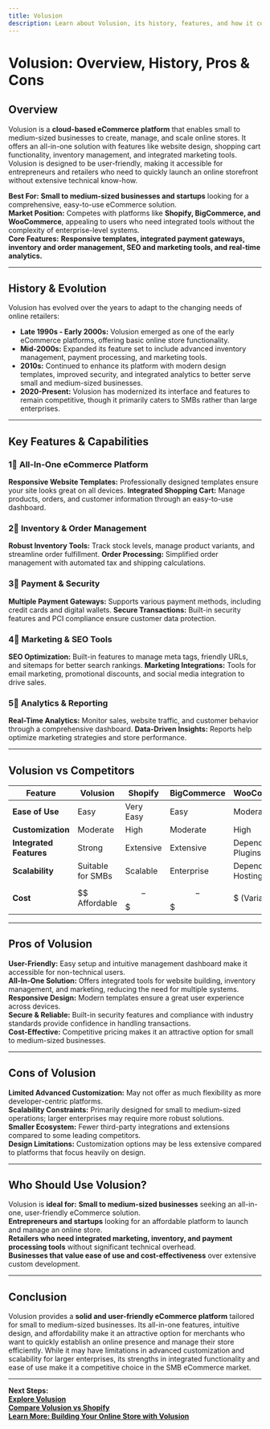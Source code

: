 ```yaml
---
title: Volusion
description: Learn about Volusion, its history, features, and how it compares to other eCommerce platforms.
---
```


# **Volusion: Overview, History, Pros & Cons**

## **Overview**  
Volusion is a **cloud-based eCommerce platform** that enables small to medium-sized businesses to create, manage, and scale online stores. It offers an all-in-one solution with features like website design, shopping cart functionality, inventory management, and integrated marketing tools. Volusion is designed to be user-friendly, making it accessible for entrepreneurs and retailers who need to quickly launch an online storefront without extensive technical know-how.

 **Best For:** **Small to medium-sized businesses and startups** looking for a comprehensive, easy-to-use eCommerce solution.  
 **Market Position:** Competes with platforms like **Shopify, BigCommerce, and WooCommerce**, appealing to users who need integrated tools without the complexity of enterprise-level systems.  
 **Core Features:** **Responsive templates, integrated payment gateways, inventory and order management, SEO and marketing tools, and real-time analytics.**

---

## **History & Evolution**  
Volusion has evolved over the years to adapt to the changing needs of online retailers:

- **Late 1990s - Early 2000s:** Volusion emerged as one of the early eCommerce platforms, offering basic online store functionality.
- **Mid-2000s:** Expanded its feature set to include advanced inventory management, payment processing, and marketing tools.
- **2010s:** Continued to enhance its platform with modern design templates, improved security, and integrated analytics to better serve small and medium-sized businesses.
- **2020-Present:** Volusion has modernized its interface and features to remain competitive, though it primarily caters to SMBs rather than large enterprises.

---

## **Key Features & Capabilities**

### **1⃣ All-In-One eCommerce Platform**
 **Responsive Website Templates:** Professionally designed templates ensure your site looks great on all devices.
 **Integrated Shopping Cart:** Manage products, orders, and customer information through an easy-to-use dashboard.

### **2⃣ Inventory & Order Management**
 **Robust Inventory Tools:** Track stock levels, manage product variants, and streamline order fulfillment.
 **Order Processing:** Simplified order management with automated tax and shipping calculations.

### **3⃣ Payment & Security**
 **Multiple Payment Gateways:** Supports various payment methods, including credit cards and digital wallets.
 **Secure Transactions:** Built-in security features and PCI compliance ensure customer data protection.

### **4⃣ Marketing & SEO Tools**
 **SEO Optimization:** Built-in features to manage meta tags, friendly URLs, and sitemaps for better search rankings.
 **Marketing Integrations:** Tools for email marketing, promotional discounts, and social media integration to drive sales.

### **5⃣ Analytics & Reporting**
 **Real-Time Analytics:** Monitor sales, website traffic, and customer behavior through a comprehensive dashboard.
 **Data-Driven Insights:** Reports help optimize marketing strategies and store performance.

---

## **Volusion vs Competitors**

| Feature                   | Volusion         | Shopify           | BigCommerce       | WooCommerce       |
|---------------------------|------------------|-------------------|-------------------|-------------------|
| **Ease of Use**           |  Easy          |  Very Easy      |  Easy           |  Moderate       |
| **Customization**         |  Moderate      |  High           |  Moderate       |  High           |
| **Integrated Features**   |  Strong        |  Extensive      |  Extensive      |  Depends on Plugins |
| **Scalability**           |  Suitable for SMBs |  Scalable   |  Enterprise     |  Depends on Hosting |
| **Cost**                  | $$ Affordable    | $$-$$$           | $$-$$$           | $ (Variable)      |

---

## **Pros of Volusion**
 **User-Friendly:** Easy setup and intuitive management dashboard make it accessible for non-technical users.  
 **All-In-One Solution:** Offers integrated tools for website building, inventory management, and marketing, reducing the need for multiple systems.  
 **Responsive Design:** Modern templates ensure a great user experience across devices.  
 **Secure & Reliable:** Built-in security features and compliance with industry standards provide confidence in handling transactions.  
 **Cost-Effective:** Competitive pricing makes it an attractive option for small to medium-sized businesses.

---

## **Cons of Volusion**
 **Limited Advanced Customization:** May not offer as much flexibility as more developer-centric platforms.  
 **Scalability Constraints:** Primarily designed for small to medium-sized operations; larger enterprises may require more robust solutions.  
 **Smaller Ecosystem:** Fewer third-party integrations and extensions compared to some leading competitors.  
 **Design Limitations:** Customization options may be less extensive compared to platforms that focus heavily on design.

---

## **Who Should Use Volusion?**
Volusion is **ideal for:**
 **Small to medium-sized businesses** seeking an all-in-one, user-friendly eCommerce solution.  
 **Entrepreneurs and startups** looking for an affordable platform to launch and manage an online store.  
 **Retailers who need integrated marketing, inventory, and payment processing tools** without significant technical overhead.  
 **Businesses that value ease of use and cost-effectiveness** over extensive custom development.

---

## **Conclusion**
Volusion provides a **solid and user-friendly eCommerce platform** tailored for small to medium-sized businesses. Its all-in-one features, intuitive design, and affordability make it an attractive option for merchants who want to quickly establish an online presence and manage their store efficiently. While it may have limitations in advanced customization and scalability for larger enterprises, its strengths in integrated functionality and ease of use make it a competitive choice in the SMB eCommerce market.

---

 **Next Steps:**  
 **[Explore Volusion](https://www.volusion.com/)**  
 **[Compare Volusion vs Shopify](#)**  
 **[Learn More: Building Your Online Store with Volusion](#)**
